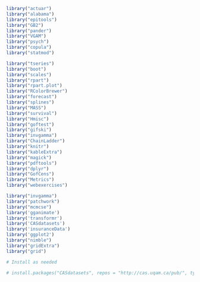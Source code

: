 
```r
library("actuar")
library("alabama")
library("epitools")
library("GB2")
library("pander")
library("VGAM")
library("psych")
library("copula")
library("statmod")

library("tseries")
library("boot")
library("scales")
library("rpart")
library("rpart.plot")
library("RColorBrewer")
library("forecast")
library("splines")
library("MASS")
library("survival")
library("Hmisc")
library("goftest")
library("gifski")
library("invgamma")
library("ChainLadder")
library("knitr")
library("kableExtra")
library("magick")
library("pdftools")
library("dplyr")
library("GofCens")
library("Metrics")
library("webexercises")

library("invgamma")
library("patchwork")
library("mcmcse")
library('gganimate')
library('transformr')
library('CASdatasets')
library('insuranceData')
library('ggplot2')
library("nimble")
library("gridExtra")
library("grid")

# Install as needed

# install.packages("CASdatasets", repos = "http://cas.uqam.ca/pub/", type="source")


```
